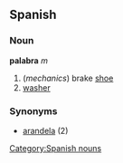 == Spanish ==
=== Noun ===
'''palabra''' ''m''
# (''mechanics'') brake [[shoe]]
# [[washer]]

=== Synonyms ===
*[[arandela]] (2)

[[Category:Spanish nouns]]